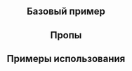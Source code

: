 
<Meta of={GlobalLoaderStories} />

<Header
  component="GlobalLoader"
  guides="https://guides.kontur.ru/components/progress-indicators/global-loader/"
  figma="https://www.figma.com/design/87ScqxPzJpF9DcVBNYWOjM/%E2%9A%A1-Kontur-UI?node-id=396-15654&t=i9hraypi61DJWRFA-4"
/>

<Description />

## Базовый пример

<Primary />

## Пропы

<PropsTable />

## Примеры использования

<Stories title="" includePrimary={false} />
